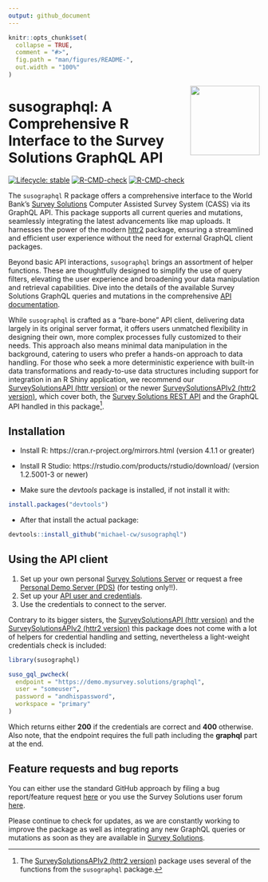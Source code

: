 ```yaml
---
output: github_document
---
```


<!-- README.md is generated from README.Rmd. Please edit that file -->

```r
knitr::opts_chunk$set(
  collapse = TRUE,
  comment = "#>",
  fig.path = "man/figures/README-",
  out.width = "100%"
)
```


<a href='https://docs.mysurvey.solutions/'><img src="man/figures/susotools.png" align="right" height="139"/></a>


# susographql: A Comprehensive R Interface to the Survey Solutions GraphQL API

<!-- badges: start -->
[![Lifecycle: stable](https://img.shields.io/badge/lifecycle-stable-green.svg)](https://lifecycle.r-lib.org/articles/stages.html#stable)
[![R-CMD-check](https://github.com/michael-cw/susographql/workflows/R-CMD-check/badge.svg)](https://github.com/michael-cw/susographql/actions)
[![R-CMD-check](https://github.com/michael-cw/susographql/actions/workflows/R-CMD-check.yaml/badge.svg)](https://github.com/michael-cw/susographql/actions/workflows/R-CMD-check.yaml)
<!-- badges: end -->



<div align="justify">

The `susographql` R package offers a comprehensive interface to the World Bank's [Survey Solutions](https://mysurvey.solutions/en/) Computer Assisted Survey System (CASS) via its GraphQL API. This package supports all current queries and mutations, seamlessly integrating the latest advancements like map uploads. It harnesses the power of the modern [httr2](https://httr2.r-lib.org/index.html) package, ensuring a streamlined and efficient user experience without the need for external GraphQL client packages.

Beyond basic API interactions, `susographql` brings an assortment of helper functions. These are thoughtfully designed to simplify the use of query filters, elevating the user experience and broadening your data manipulation and retrieval capabilities. Dive into the details of the available Survey Solutions GraphQL queries and mutations in the comprehensive [API documentation](https://demo.mysurvey.solutions/graphql/).

While `susographql` is crafted as a "bare-bone" API client, delivering data largely in its original server format, it offers users unmatched flexibility in designing their own, more complex processes fully customized to their needs. This approach also means minimal data manipulation in the background, catering to users who prefer a hands-on approach to data handling. For those who seek a more deterministic experience with built-in data transformations and ready-to-use data structures including support for integration in an R Shiny application, we recommend our [SurveySolutionsAPI (httr version)](https://github.com/michael-cw/SurveySolutionsAPI) or the newer [SurveySolutionsAPIv2 (httr2 version)](https://github.com/michael-cw/SurveySolutionsAPIv2), which cover both, the [Survey Solutions REST API](https://demo.mysurvey.solutions/apidocs/index.html) and the GraphQL API handled in this package[^1].



## Installation

* Install R: https://cran.r-project.org/mirrors.html (version 4.1.1 or greater)

* Install R Studio: https://rstudio.com/products/rstudio/download/ (version 1.2.5001-3 or newer)

* Make sure the *devtools* package is installed, if not install it with:

```r
install.packages("devtools")

```


* After that install the actual package:

```r
devtools::install_github("michael-cw/susographql")

```


## Using the API client 

1. Set up your own personal [Survey Solutions Server](https://mysurvey.solutions/en/) or request a free [Personal Demo Server (PDS)](https://pds.mysurvey.solutions/PersonalDemoServerRequest) (for testing only!!).
2. Set up your [API user and credentials](https://docs.mysurvey.solutions/headquarters/accounts/teams-and-roles-tab-creating-user-accounts/).
3. Use the credentials to connect to the server.

Contrary to its bigger sisters, the [SurveySolutionsAPI (httr version)](https://github.com/michael-cw/SurveySolutionsAPI) and the [SurveySolutionsAPIv2 (httr2 version)](https://github.com/michael-cw/SurveySolutionsAPIv2) this package does not come with a lot of helpers for credential handling and setting, nevertheless a light-weight credentials check is included:

```r
library(susographql)

suso_gql_pwcheck(
  endpoint = "https://demo.mysurvey.solutions/graphql",
  user = "someuser",
  password = "andhispassword",
  workspace = "primary"
)

```

Which returns either **200** if the credentials are correct and **400** otherwise. Also note, that the endpoint requires the full path including the **graphql** part at the end.

## Feature requests and bug reports

You can either use the standard GitHub approach by filing a bug report/feature request [here](https://github.com/michael-cw/SurveySolutionsAPI/issues) or you use the Survey Solutions user forum [here](https://forum.mysurvey.solutions/c/api/13).

Please continue to check for updates, as we are constantly working to improve the package as well as integrating any new GraphQL queries or mutations as soon as they are available in [Survey Solutions](https://docs.mysurvey.solutions/release-notes/).


[^1]:  The [SurveySolutionsAPIv2 (httr2 version)](https://github.com/michael-cw/SurveySolutionsAPIv2) package uses several of the functions from the `susographql` package.



</div>
